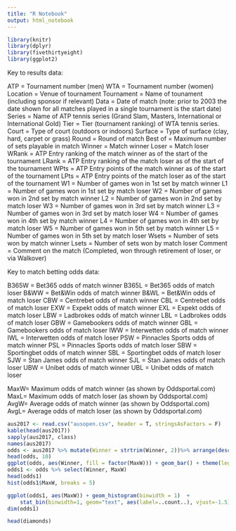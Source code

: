 ```yaml
---
title: "R Notebook"
output: html_notebook
---
```




```r
library(knitr)
library(dplyr)
library(fivethirtyeight)
library(ggplot2)

```

Key to results data:

ATP = Tournament number (men)
WTA = Tournament number (women)
Location = Venue of tournament
Tournament = Name of tounament (including sponsor if relevant)
Data = Date of match (note: prior to 2003 the date shown for all matches played in a single tournament is the start date)
Series = Name of ATP tennis series (Grand Slam, Masters, International or International Gold)
Tier = Tier (tournament ranking) of WTA tennis series.
Court = Type of court (outdoors or indoors)
Surface = Type of surface (clay, hard, carpet or grass)
Round = Round of match
Best of = Maximum number of sets playable in match
Winner = Match winner
Loser = Match loser
WRank = ATP Entry ranking of the match winner as of the start of the tournament
LRank = ATP Entry ranking of the match loser as of the start of the tournament
WPts = ATP Entry points of the match winner as of the start of the tournament
LPts = ATP Entry points of the match loser as of the start of the tournament
W1 = Number of games won in 1st set by match winner
L1 = Number of games won in 1st set by match loser
W2 = Number of games won in 2nd set by match winner
L2 = Number of games won in 2nd set by match loser
W3 = Number of games won in 3rd set by match winner
L3 = Number of games won in 3rd set by match loser
W4 = Number of games won in 4th set by match winner
L4 = Number of games won in 4th set by match loser
W5 = Number of games won in 5th set by match winner
L5 = Number of games won in 5th set by match loser
Wsets = Number of sets won by match winner
Lsets = Number of sets won by match loser
Comment = Comment on the match (Completed, won through retirement of loser, or via Walkover)


Key to match betting odds data:

B365W = Bet365 odds of match winner
B365L = Bet365 odds of match loser
B&WW = Bet&Win odds of match winner
B&WL = Bet&Win odds of match loser
CBW = Centrebet odds of match winner
CBL = Centrebet odds of match loser
EXW = Expekt odds of match winner
EXL = Expekt odds of match loser
LBW = Ladbrokes odds of match winner
LBL = Ladbrokes odds of match loser
GBW = Gamebookers odds of match winner
GBL = Gamebookers odds of match loser
IWW = Interwetten odds of match winner
IWL = Interwetten odds of match loser
PSW = Pinnacles Sports odds of match winner
PSL = Pinnacles Sports odds of match loser
SBW = Sportingbet odds of match winner
SBL = Sportingbet odds of match loser
SJW = Stan James odds of match winner
SJL = Stan James odds of match loser
UBW = Unibet odds of match winner
UBL = Unibet odds of match loser

MaxW= Maximum odds of match winner (as shown by Oddsportal.com)
MaxL= Maximum odds of match loser (as shown by Oddsportal.com)
AvgW= Average odds of match winner (as shown by Oddsportal.com)
AvgL= Average odds of match loser (as shown by Oddsportal.com)



```r
aus2017 <- read.csv("ausopen.csv", header = T, stringsAsFactors = F)
kable(head(aus2017))
sapply(aus2017, class)
names(aus2017)
odds <- aus2017 %>% mutate(Winner = strtrim(Winner, 2))%>% arrange(desc(MaxW))
head(odds, 10)
ggplot(odds, aes(Winner, fill = factor(MaxW))) + geom_bar() + theme(legend.position='null')
odds1 <- odds %>% select(Winner, MaxW)
head(odds1)
hist(odds1$MaxW, breaks = 5)

```

```r
ggplot(odds1, aes(MaxW)) + geom_histogram(binwidth = 1)  +  
    stat_bin(binwidth=1, geom="text", aes(label=..count..), vjust=-1.5)   
dim(odds1)
```

```r
head(diamonds)
```

